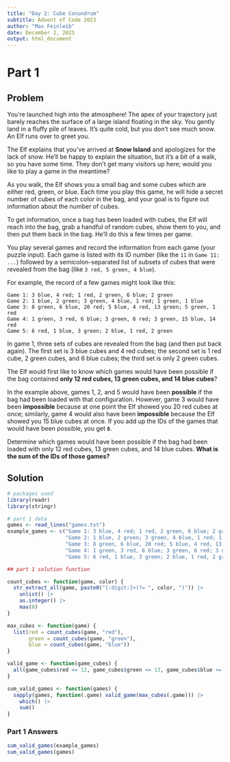 ```yaml
---
title: "Day 2: Cube Conundrum"
subtitle: Advent of Code 2023
author: "Max Feinleib"
date: December 2, 2023
output: html_document
---
```


# Part 1

## Problem

You're launched high into the atmosphere! The apex of your trajectory just barely reaches the surface of a large island floating in the sky. You gently land in a fluffy pile of leaves. It's quite cold, but you don't see much snow. An Elf runs over to greet you.

The Elf explains that you've arrived at **Snow Island** and apologizes for the lack of snow. He'll be happy to explain the situation, but it's a bit of a walk, so you have some time. They don't get many visitors up here; would you like to play a game in the meantime?

As you walk, the Elf shows you a small bag and some cubes which are either red, green, or blue. Each time you play this game, he will hide a secret number of cubes of each color in the bag, and your goal is to figure out information about the number of cubes.

To get information, once a bag has been loaded with cubes, the Elf will reach into the bag, grab a handful of random cubes, show them to you, and then put them back in the bag. He'll do this a few times per game.

You play several games and record the information from each game (your puzzle input). Each game is listed with its ID number (like the `11` in `Game 11: ...`) followed by a semicolon-separated list of subsets of cubes that were revealed from the bag (like `3 red, 5 green, 4 blue`).

For example, the record of a few games might look like this:

```
Game 1: 3 blue, 4 red; 1 red, 2 green, 6 blue; 2 green
Game 2: 1 blue, 2 green; 3 green, 4 blue, 1 red; 1 green, 1 blue
Game 3: 8 green, 6 blue, 20 red; 5 blue, 4 red, 13 green; 5 green, 1 red
Game 4: 1 green, 3 red, 6 blue; 3 green, 6 red; 3 green, 15 blue, 14 red
Game 5: 6 red, 1 blue, 3 green; 2 blue, 1 red, 2 green
```

In game 1, three sets of cubes are revealed from the bag (and then put back again). The first set is 3 blue cubes and 4 red cubes; the second set is 1 red cube, 2 green cubes, and 6 blue cubes; the third set is only 2 green cubes.

The Elf would first like to know which games would have been possible if the bag contained **only 12 red cubes, 13 green cubes, and 14 blue cubes**?

In the example above, games 1, 2, and 5 would have been **possible** if the bag had been loaded with that configuration. However, game 3 would have been **impossible** because at one point the Elf showed you 20 red cubes at once; similarly, game 4 would also have been **impossible** because the Elf showed you 15 blue cubes at once. If you add up the IDs of the games that would have been possible, you get **`8`**.

Determine which games would have been possible if the bag had been loaded with only 12 red cubes, 13 green cubes, and 14 blue cubes. **What is the sum of the IDs of those games?**

## Solution

```r
# packages used
library(readr)
library(stringr)
```

```r
# part 1 data
games <- read_lines("games.txt")
example_games <- c("Game 1: 3 blue, 4 red; 1 red, 2 green, 6 blue; 2 green",
                   "Game 2: 1 blue, 2 green; 3 green, 4 blue, 1 red; 1 green, 1 blue",
                   "Game 3: 8 green, 6 blue, 20 red; 5 blue, 4 red, 13 green; 5 green, 1 red",
                   "Game 4: 1 green, 3 red, 6 blue; 3 green, 6 red; 3 green, 15 blue, 14 red",
                   "Game 5: 6 red, 1 blue, 3 green; 2 blue, 1 red, 2 green")
```

```r
## part 1 solution function

count_cubes <- function(game, color) {
  str_extract_all(game, paste0("[:digit:]+(?= ", color, ")")) |> 
    unlist() |> 
    as.integer() |> 
    max(0)
}

max_cubes <- function(game) {
  list(red = count_cubes(game, "red"), 
       green = count_cubes(game, "green"), 
       blue = count_cubes(game, "blue"))
}

valid_game <- function(game_cubes) {
  all(game_cubes$red <= 12, game_cubes$green <= 13, game_cubes$blue <= 14)
}

sum_valid_games <- function(games) {
  sapply(games, function(.game) valid_game(max_cubes(.game))) |> 
    which() |> 
    sum()
}
```

### Part 1 Answers
```r
sum_valid_games(example_games)
sum_valid_games(games)
```


